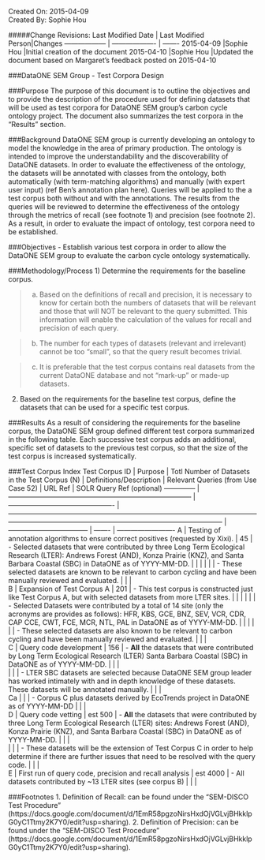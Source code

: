Created On: 2015-04-09                                                   	
Created By: Sophie Hou

#####Change Revisions:
Last Modified Date | Last Modified Person|Changes
------------------ | ------------------- | -------
2015-04-09         |Sophie Hou           |Initial creation of the document
2015-04-10         |Sophie Hou           |Updated the document based on Margaret’s feedback posted on 2015-04-10

###DataONE SEM Group - Test Corpora Design 
 
###Purpose
The purpose of this document is to outline the objectives and to provide the description of the procedure used for defining datasets that will be used as test corpora for DataONE SEM group’s carbon cycle ontology project.  The document also summarizes the test corpora in the “Results” section.  
 
###Background
DataONE SEM group is currently developing an ontology to model the knowledge in the area of primary production.  The ontology is intended to improve the understandability and the discoverability of DataONE datasets.  In order to evaluate the effectiveness of the ontology, the datasets will be annotated with classes from the ontology, both automatically (with term-matching algorithms) and manually (with expert user input) (ref Ben’s annotation plan here).  Queries will be applied to the a test corpus both without and with the annotations.  The results from the queries will be reviewed to determine the effectiveness of the ontology through the metrics of recall (see footnote 1) and precision (see footnote 2).  As a result, in order to evaluate the impact of ontology, test corpora need to be established.
 
###Objectives
- Establish various test corpora in order to allow the DataONE SEM group to evaluate the carbon cycle ontology systematically.

###Methodology/Process
1) Determine the requirements for the baseline corpus.

>a) Based on the definitions of recall and precision, it is necessary to know for certain both the numbers of datasets that will be relevant and those that will NOT be relevant to the query submitted.  This information will enable the calculation of the values for recall and precision of each query.

>b) The number for each types of datasets (relevant and irrelevant) cannot be too “small”, so that the query result becomes trivial.

>c) It is preferable that the test corpus contains real datasets from the current DataONE database and not “mark-up” or made-up datasets.

2) Based on the requirements for the baseline test corpus, define the datasets that can be used for a specific test corpus.

###Results
As a result of considering the requirements for the baseline corpus, the DataONE SEM group defined different test corpora summarized in the following table.  Each successive test corpus adds an additional, specific set of datasets to the previous test corpus, so that the size of the test corpus is increased systematically.

###Test Corpus Index
Test Corpus ID | Purpose                                                                           | Totl Number of Datasets in the Test Corpus (N) | Definitions/Description                                                                                                                                                                                   | Relevant Queries (from Use Case 52) | URL Ref | SOLR Query Ref (optional)
-------------- | --------------------------------------------------------------------------------  | ---------------------------------------------- | --------------------------------------------------------------------------------------------------------------------------------------------------------------------------------------------------------- | ----------------------------------- | ------- | -------------------------
A              | Testing of annotation algorithms to ensure correct positives (requested by Xixi). | 45                                             | - Selected datasets that were contributed by three Long Term Ecological Research (LTER): Andrews Forest (AND), Konza Prairie (KNZ), and Santa Barbara Coastal (SBC) in DataONE as of YYYY-MM-DD.          |                                     |         |
               |                                                                                   |                                                | - These selected datasets are known to be relevant to carbon cycling and have been manually reviewed and evaluated.                                                                                       |                                     |         |           
B              | Expansion of Test Corpus A                                                        | 201                                            | - This test corpus is constructed just like Test Corpus A, but with selected datasets from more LTER sites.                                                                                               |                                     |         |
               |                                                                                   |                                                | - Selected Datasets were contributed by a total of 14 site (only the acronyms are provides as follows): HFR, KBS, GCE, BNZ, SEV, VCR, CDR, CAP CCE, CWT, FCE, MCR, NTL, PAL in DataONE as of YYYY-MM-DD.  |                                     |         |
               |                                                                                   |                                                | - These selected datasets are also known to be relevant to carbon cycling and have been manually reviewed and evaluated.                                                                                  |                                     |         |               
C              | Query code development                                                            | 156                                            | - **All** the datasets that were contributed by Long Term Ecological Research (LTER) Santa Barbara Coastal (SBC) in DataONE as of YYYY-MM-DD.                                                             |                                     |         |          
               |                                                                                   |                                                | - LTER SBC datasets are selected because DataONE SEM group leader has worked intimately with and in depth knowledge of these datasets.  These datasets will be annotated manually.                        |                                     |         |          
Ca             |                                                                                   |                                                | - Corpus C plus datasets derived by EcoTrends project in DataONE as of YYYY-MM-DD                                                                                                                         |                                     |         |   
D              | Query code vetting                                                                | est 500                                        | - **All** the datasets that were contributed by three Long Term Ecological Research (LTER) sites: Andrews Forest (AND), Konza Prairie (KNZ), and Santa Barbara Coastal (SBC) in DataONE as of YYYY-MM-DD. |                                     |         |                                
               |                                                                                   |                                                | - These datasets will be the extension of Test Corpus C in order to help determine if there are further issues that need to be resolved with the query code.                                              |                                     |         |                                                             
E              | First run of query code, precision and recall analysis                            | est 4000                                       | - All datasets contributed by ~13 LTER sites (see corpus B)                                                                                                                                               |                                     |         |                                                                            

###Footnotes
1.     Definition of Recall: can be found under the “SEM-DISCO Test Procedure” (https://docs.google.com/document/d/1EmR58pgzoNirsHxdOjVGLvjBHkklpG0yC1Ttmy2K7Y0/edit?usp=sharing).
2.     Definition of Precision: can be found under the “SEM-DISCO Test Procedure” (https://docs.google.com/document/d/1EmR58pgzoNirsHxdOjVGLvjBHkklpG0yC1Ttmy2K7Y0/edit?usp=sharing).
